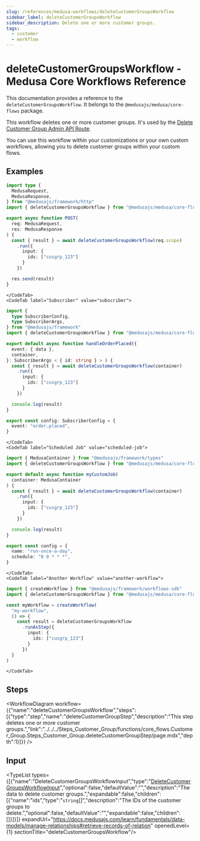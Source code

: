 ```yaml
---
slug: /references/medusa-workflows/deleteCustomerGroupsWorkflow
sidebar_label: deleteCustomerGroupsWorkflow
sidebar_description: Delete one or more customer groups.
tags:
  - customer
  - workflow
---
```



# deleteCustomerGroupsWorkflow - Medusa Core Workflows Reference

This documentation provides a reference to the `deleteCustomerGroupsWorkflow`. It belongs to the `@medusajs/medusa/core-flows` package.

This workflow deletes one or more customer groups. It's used by the
[Delete Customer Group Admin API Route](https://docs.medusajs.com/api/admin#customer-groups\_deletecustomergroupsid).

You can use this workflow within your customizations or your own custom workflows, allowing you to
delete customer groups within your custom flows.

<SourceCodeLink link="https://github.com/medusajs/medusa/blob/4936315b2dc777fbaaf2869b16bf48602fc7e69b/packages/core/core-flows/src/customer-group/workflows/delete-customer-groups.ts#L34" />

## Examples

<CodeTabs group="workflow-exection">
    <CodeTab label="API Route" value="api-route">
    
```ts title="src/api/workflow/route.ts"
import type {
  MedusaRequest,
  MedusaResponse,
} from "@medusajs/framework/http"
import { deleteCustomerGroupsWorkflow } from "@medusajs/medusa/core-flows"

export async function POST(
  req: MedusaRequest,
  res: MedusaResponse
) {
  const { result } = await deleteCustomerGroupsWorkflow(req.scope)
    .run({
      input: {
        ids: ["cusgrp_123"]
      }
    })

  res.send(result)
}
```

    </CodeTab>
    <CodeTab label="Subscriber" value="subscriber">
    
```ts title="src/subscribers/order-placed.ts"
import {
  type SubscriberConfig,
  type SubscriberArgs,
} from "@medusajs/framework"
import { deleteCustomerGroupsWorkflow } from "@medusajs/medusa/core-flows"

export default async function handleOrderPlaced({
  event: { data },
  container,
}: SubscriberArgs < { id: string } > ) {
  const { result } = await deleteCustomerGroupsWorkflow(container)
    .run({
      input: {
        ids: ["cusgrp_123"]
      }
    })

  console.log(result)
}

export const config: SubscriberConfig = {
  event: "order.placed",
}
```

    </CodeTab>
    <CodeTab label="Scheduled Job" value="scheduled-job">
    
```ts title="src/jobs/message-daily.ts"
import { MedusaContainer } from "@medusajs/framework/types"
import { deleteCustomerGroupsWorkflow } from "@medusajs/medusa/core-flows"

export default async function myCustomJob(
  container: MedusaContainer
) {
  const { result } = await deleteCustomerGroupsWorkflow(container)
    .run({
      input: {
        ids: ["cusgrp_123"]
      }
    })

  console.log(result)
}

export const config = {
  name: "run-once-a-day",
  schedule: "0 0 * * *",
}
```

    </CodeTab>
    <CodeTab label="Another Workflow" value="another-workflow">
    
```ts title="src/workflows/my-workflow.ts"
import { createWorkflow } from "@medusajs/framework/workflows-sdk"
import { deleteCustomerGroupsWorkflow } from "@medusajs/medusa/core-flows"

const myWorkflow = createWorkflow(
  "my-workflow",
  () => {
    const result = deleteCustomerGroupsWorkflow
      .runAsStep({
        input: {
          ids: ["cusgrp_123"]
        }
      })
  }
)
```

    </CodeTab>
  </CodeTabs>

## Steps

<WorkflowDiagram workflow={{"name":"deleteCustomerGroupsWorkflow","steps":[{"type":"step","name":"deleteCustomerGroupStep","description":"This step deletes one or more customer groups.","link":"../../../Steps_Customer_Group/functions/core_flows.Customer_Group.Steps_Customer_Group.deleteCustomerGroupStep/page.mdx","depth":1}]}} />

## Input

<TypeList types={[{"name":"DeleteCustomerGroupsWorkflowInput","type":"[DeleteCustomerGroupsWorkflowInput](../../../../types/core_flows.DeleteCustomerGroupsWorkflowInput/page.mdx)","optional":false,"defaultValue":"","description":"The data to delete customer groups.","expandable":false,"children":[{"name":"ids","type":"`string`[]","description":"The IDs of the customer groups to delete.","optional":false,"defaultValue":"","expandable":false,"children":[]}]}]} expandUrl="https://docs.medusajs.com/learn/fundamentals/data-models/manage-relationships#retrieve-records-of-relation" openedLevel={1} sectionTitle="deleteCustomerGroupsWorkflow"/>
